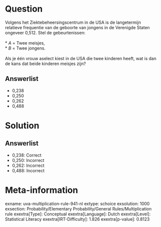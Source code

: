 Question
========

Volgens het Ziektebeheersingscentrum in de USA is de langetermijn
relatieve frequentie van de geboorte van jongens in de Verenigde Staten
ongeveer 0,512. Stel de gebeurtenissen:\
\
* *A* = Twee meisjes,\
* *B* = Twee jongens.\
\
Als je één vrouw aselect kiest in de USA die twee kinderen heeft, wat is
dan de kans dat beide kinderen meisjes zijn?

Answerlist
----------

* 0,238
* 0,250
* 0,262
* 0,488

Solution
========

Answerlist
----------

* 0,238: Correct
* 0,250: Incorrect
* 0,262: Incorrect
* 0,488: Incorrect

Meta-information
================
exname: uva-multiplication-rule-941-nl
extype: schoice
exsolution: 1000
exsection: Probability/Elementary Probability/General Rules/Multiplication rule
exextra[Type]: Conceptual
exextra[Language]: Dutch
exextra[Level]: Statistical Literacy
exextra[IRT-Difficulty]: 1.826
exextra[p-value]: 0.8123

